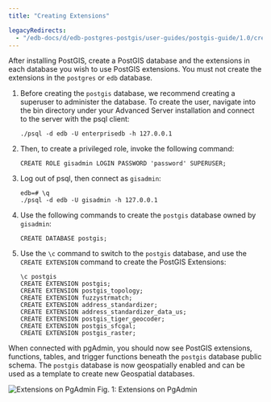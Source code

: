 ```yaml
---
title: "Creating Extensions"

legacyRedirects:
  - "/edb-docs/d/edb-postgres-postgis/user-guides/postgis-guide/1.0/creating_extensions.html"
---
```


<div id="extensions" class="registered_link"></div>

After installing PostGIS, create a PostGIS database and the extensions in each database you wish to use PostGIS extensions. You must not create the extensions in the `postgres` or `edb` database.

1.  Before creating the `postgis` database, we recommend creating a superuser to administer the database. To create the user, navigate into the bin directory under your Advanced Server installation and connect to the server with the psql client:

    ```text
    ./psql -d edb -U enterprisedb -h 127.0.0.1
    ```

2.  Then, to create a privileged role, invoke the following command:

    ```text
    CREATE ROLE gisadmin LOGIN PASSWORD 'password' SUPERUSER;
    ```

3.  Log out of psql, then connect as `gisadmin`:

    ```text
    edb=# \q
    ./psql -d edb -U gisadmin -h 127.0.0.1
    ```

4.  Use the following commands to create the `postgis` database owned by `gisadmin`:

    ```text
    CREATE DATABASE postgis;
    ```

5.  Use the `\c` command to switch to the `postgis` database, and use the `CREATE EXTENSION` command to create the PostGIS Extensions:

    ```text
    \c postgis
    CREATE EXTENSION postgis;
    CREATE EXTENSION postgis_topology;
    CREATE EXTENSION fuzzystrmatch;
    CREATE EXTENSION address_standardizer;
    CREATE EXTENSION address_standardizer_data_us;
    CREATE EXTENSION postgis_tiger_geocoder;
    CREATE EXTENSION postgis_sfcgal;
    CREATE EXTENSION postgis_raster;
    ```

When connected with pgAdmin, you should now see PostGIS extensions, functions, tables, and trigger functions beneath the `postgis` database public schema. The `postgis` database is now geospatially enabled and can be used as a template to create new Geospatial databases.

![Extensions on PgAdmin](images/pgadmin.png)
Fig. 1: Extensions on PgAdmin
